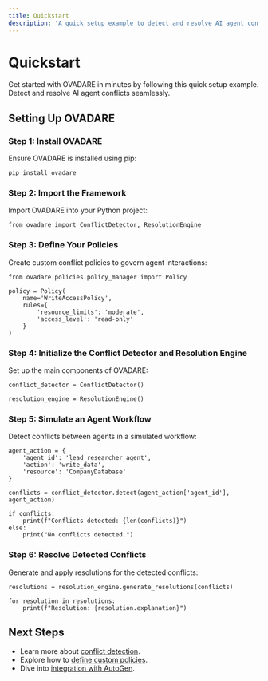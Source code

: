 ```yaml
---
title: Quickstart
description: 'A quick setup example to detect and resolve AI agent conflicts using OVADARE.'
---
```


# Quickstart

Get started with OVADARE in minutes by following this quick setup example. Detect and resolve AI agent conflicts seamlessly.

## Setting Up OVADARE

### Step 1: Install OVADARE

Ensure OVADARE is installed using pip:

```pip install ovadare```

### Step 2: Import the Framework

Import OVADARE into your Python project:

```from ovadare import ConflictDetector, ResolutionEngine```

### Step 3: Define Your Policies

Create custom conflict policies to govern agent interactions:

```from ovadare.policies.policy_manager import Policy```

```
policy = Policy(
    name='WriteAccessPolicy',
    rules={
        'resource_limits': 'moderate',
        'access_level': 'read-only'
    }
)
```

### Step 4: Initialize the Conflict Detector and Resolution Engine

Set up the main components of OVADARE:

```conflict_detector = ConflictDetector()```

```resolution_engine = ResolutionEngine()```

### Step 5: Simulate an Agent Workflow

Detect conflicts between agents in a simulated workflow:

```
agent_action = {
    'agent_id': 'lead_researcher_agent',
    'action': 'write_data',
    'resource': 'CompanyDatabase'
}
```

```conflicts = conflict_detector.detect(agent_action['agent_id'], agent_action)```

```
if conflicts:
    print(f"Conflicts detected: {len(conflicts)}")
else:
    print("No conflicts detected.")
```

### Step 6: Resolve Detected Conflicts

Generate and apply resolutions for the detected conflicts:

```resolutions = resolution_engine.generate_resolutions(conflicts)```

```
for resolution in resolutions:
    print(f"Resolution: {resolution.explanation}")
```

## Next Steps

- Learn more about [conflict detection](../core-concepts/conflict-detection).
- Explore how to [define custom policies](../how-to-guides/define-custom-policies).
- Dive into [integration with AutoGen](../how-to-guides/integrate-with-autogen).